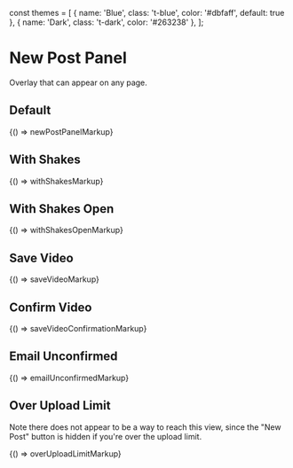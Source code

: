 const themes = [
  { name: 'Blue', class: 't-blue', color: '#dbfaff', default: true },
  { name: 'Dark', class: 't-dark', color: '#263238' },
];

<Meta title="Legacy/Components/New Post Panel" />

# New Post Panel

Overlay that can appear on any page.

## Default

<Preview>
  <Story name="Default" height="300px" parameters={{ themes }}>
    {() => newPostPanelMarkup}
  </Story>
</Preview>

## With Shakes

<Preview>
  <Story name="With Shakes" height="300px" parameters={{ themes }}>
    {() => withShakesMarkup}
  </Story>
</Preview>

## With Shakes Open

<Preview>
  <Story name="With Shakes Open" height="400px" parameters={{ themes }}>
    {() => withShakesOpenMarkup}
  </Story>
</Preview>

## Save Video

<Preview>
  <Story name="Save Video" height="300px" parameters={{ themes }}>
    {() => saveVideoMarkup}
  </Story>
</Preview>

## Confirm Video

<Preview>
  <Story name="Confirm Video" height="600px" parameters={{ themes }}>
    {() => saveVideoConfirmationMarkup}
  </Story>
</Preview>

## Email Unconfirmed

<Preview>
  <Story name="Email Unconfirmed" height="300px" parameters={{ themes }}>
    {() => emailUnconfirmedMarkup}
  </Story>
</Preview>

## Over Upload Limit

Note there does not appear to be a way to reach this view, since the "New Post" button is hidden if you're over the upload limit.

<Preview>
  <Story name="Over Upload Limit" height="550px" parameters={{ themes }}>
    {() => overUploadLimitMarkup}
  </Story>
</Preview>
